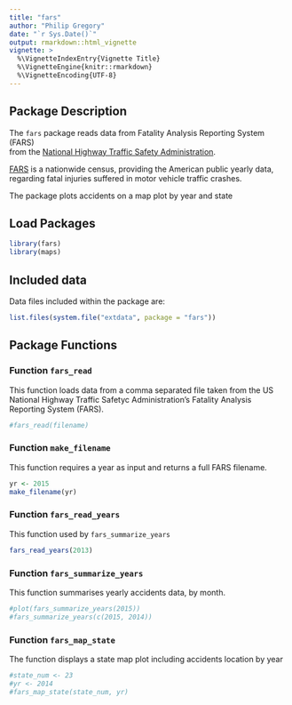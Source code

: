 ```yaml
---
title: "fars"
author: "Philip Gregory"
date: "`r Sys.Date()`"
output: rmarkdown::html_vignette
vignette: >
  %\VignetteIndexEntry{Vignette Title}
  %\VignetteEngine{knitr::rmarkdown}
  %\VignetteEncoding{UTF-8}
---
```


## Package Description 


The `fars` package reads data from Fatality Analysis Reporting System (FARS)  
from the [National Highway Traffic Safety 
Administration](https://www.nhtsa.gov/research-data/fatality-analysis-reporting-system-fars).

[FARS](https://en.wikipedia.org/wiki/Fatality_Analysis_Reporting_System) is a
nationwide census, providing the American public yearly data, regarding fatal
injuries suffered in motor vehicle traffic crashes.

The package plots accidents on a map plot by year and state


## Load Packages

```r
library(fars)
library(maps)
```


## Included data

Data files included within the package are:

```r
list.files(system.file("extdata", package = "fars"))
```


## Package Functions

### Function `fars_read`

This function loads data from a comma separated file taken from the  US
National Highway Traffic Safetyc Administration's Fatality Analysis
Reporting System (FARS).

```r
#fars_read(filename)
```


### Function `make_filename`

This function requires a year as input and returns a full FARS filename.

```r
yr <- 2015
make_filename(yr)
```

### Function `fars_read_years`

This function used by `fars_summarize_years`

```r
fars_read_years(2013)
```


### Function `fars_summarize_years`

This function summarises yearly accidents data, by month.

```r
#plot(fars_summarize_years(2015))
#fars_summarize_years(c(2015, 2014))
```

### Function `fars_map_state`

The function displays a state map plot including accidents location
by year

```r
#state_num <- 23
#yr <- 2014
#fars_map_state(state_num, yr)
```


